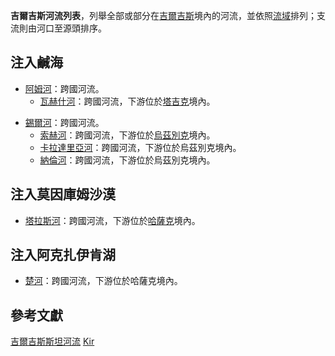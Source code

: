 '''吉爾吉斯河流列表'''，列舉全部或部分在[[吉爾吉斯|吉爾吉斯]]境內的河流，並依照[[流域|流域]]排列；支流則由河口至源頭排序。

==注入鹹海==
*[[阿姆河|阿姆河]]：跨國河流。
**[[瓦赫什河|瓦赫什河]]：跨國河流，下游位於[[塔吉克斯坦|塔吉克]]境內。

*[[錫爾河|錫爾河]]：跨國河流。
**[[索赫河|索赫河]]：跨國河流，下游位於[[烏茲別克|烏茲別克]]境內。
**[[卡拉達里亞河|卡拉達里亞河]]：跨國河流，下游位於烏茲別克境內。
**[[納倫河|納倫河]]：跨國河流，下游位於烏茲別克境內。

==注入莫因庫姆沙漠==
*[[塔拉斯河|塔拉斯河]]：跨國河流，下游位於[[哈薩克|哈薩克]]境內。

==注入阿克扎伊肯湖==
*[[楚河_(中亞)|楚河]]：跨國河流，下游位於哈薩克境內。

== 參考文獻 ==
{{Reflist}}

{{Asia topic|河流列表}}
[[Category:吉爾吉斯斯坦河流|]]
[[Category:各國河流列表|Kir]]